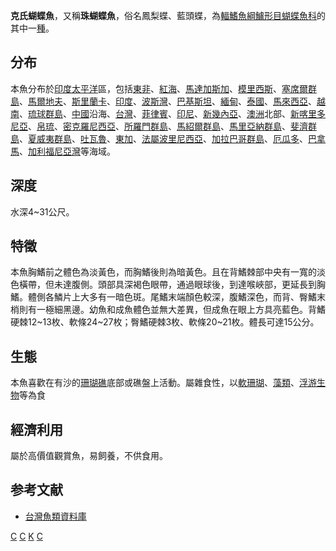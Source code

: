 {{Speciesbox
| name = 克氏蝴蝶魚
| image = bep_chaetodon_kleinii_pemba.jpg
| image_width = 250px
| status = LC
| status_system = IUCN
| genus = Chaetodon
| species = kleinii
| authority = [[Bloch|Bloch]], 1790
| synonyms = *''Chaetodon melammystax''<br /><small> Bloch & Schneider, 1801</small>''
*''Chaetodon virescens''<br /><small> Cuvier, 1831</small>''
*''Chaetodon corallicola''<br /><small> Snyder, 1904</small>''
*''Anisochaetodon kleinii''<br /><small> Bloch, 1790</small>''
*''Chaetodon cingulatus''<br /><small> Fowler, 1934</small>''
*''Chaetodon melastomus''<br /><small> Bloch & Schneider, 1801</small>''
*''Tetragonoptrus kleini''<br /><small> Bloch, 1790</small>''
*''Chaetodon flavescens''<br /><small> Bennett, 1831</small>''
*''Chaetodon bellulus''<br /><small> Thiollière, 1857</small>''
}}
'''克氏蝴蝶魚'''，又稱'''珠蝴蝶魚'''，俗名鳳梨蝶、藍頭蝶，為[[輻鰭魚綱|輻鰭魚綱]][[鱸形目|鱸形目]][[蝴蝶魚科|蝴蝶魚科]]的其中一[[種|種]]。

==分布==
本魚分布於[[印度|印度]][[太平洋|太平洋]]區，包括[[東非|東非]]、[[紅海|紅海]]、[[馬達加斯加|馬達加斯加]]、[[模里西斯|模里西斯]]、[[塞席爾群島|塞席爾群島]]、[[馬爾地夫|馬爾地夫]]、[[斯里蘭卡|斯里蘭卡]]、[[印度|印度]]、[[波斯灣|波斯灣]]、[[巴基斯坦|巴基斯坦]]、[[緬甸|緬甸]]、[[泰國|泰國]]、[[馬來西亞|馬來西亞]]、[[越南|越南]]、[[琉球群島|琉球群島]]、[[中國|中國]]沿海、[[台灣|台灣]]、[[菲律賓|菲律賓]]、[[印尼|印尼]]、[[新幾內亞|新幾內亞]]、[[澳洲|澳洲]]北部、[[新喀里多尼亞|新喀里多尼亞]]、[[帛琉|帛琉]]、[[密克羅尼西亞|密克羅尼西亞]]、[[所羅門群島|所羅門群島]]、[[馬紹爾群島|馬紹爾群島]]、[[馬里亞納群島|馬里亞納群島]]、[[斐濟群島|斐濟群島]]、[[夏威夷群島|夏威夷群島]]、[[吐瓦魯|吐瓦魯]]、[[東加|東加]]、[[法屬波里尼西亞|法屬波里尼西亞]]、[[加拉巴哥群島|加拉巴哥群島]]、[[厄瓜多|厄瓜多]]、[[巴拿馬|巴拿馬]]、[[加利福尼亞灣|加利福尼亞灣]]等海域。

==深度==
水深4~31公尺。

==特徵==
本魚胸鰭前之體色為淡黃色，而胸鰭後則為暗黃色。且在背鰭棘部中央有一寬的淡色橫帶，但未達腹側。頭部具深褐色眼帶，通過眼球後，到達喉峽部，更延長到胸鰭。體側各鱗片上大多有一暗色斑。尾鰭末端顏色較深，腹鰭深色，而背、臀鰭末梢則有一極細黑邊。幼魚和成魚體色並無大差異，但成魚在眼上方具亮藍色。背鰭硬棘12~13枚、軟條24~27枚；臀鰭硬棘3枚、軟條20~21枚。體長可達15公分。

==生態==
本魚喜歡在有沙的[[珊瑚礁|珊瑚礁]]底部或礁盤上活動。屬雜食性，以[[軟珊瑚|軟珊瑚]]、[[藻類|藻類]]、[[浮游生物|浮游生物]]等為食
==經濟利用==
屬於高價值觀賞魚，易飼養，不供食用。

==参考文献==
* [http://fishdb.sinica.edu.tw/ 台灣魚類資料庫]{{Wayback|url=http://fishdb.sinica.edu.tw/ |date=20160304193340 }}
{{Taxonbar|from=Q912433}}

[[Category:IUCN红色名录无危物种|C]]
[[Category:觀賞魚|C]]
[[Category:蝴蝶鱼属|K]]
[[Category:1790年描述的魚類|C]]
